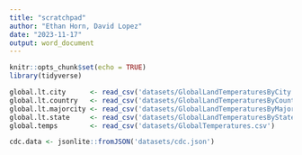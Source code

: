 ```yaml
---
title: "scratchpad"
author: "Ethan Horn, David Lopez"
date: "2023-11-17"
output: word_document
---
```


```r
knitr::opts_chunk$set(echo = TRUE)
library(tidyverse)
```

```r
global.lt.city      <- read_csv('datasets/GlobalLandTemperaturesByCity.csv')
global.lt.country   <- read_csv('datasets/GlobalLandTemperaturesByCountry.csv')
global.lt.majorcity <- read_csv('datasets/GlobalLandTemperaturesByMajorCity.csv')
global.lt.state     <- read_csv('datasets/GlobalLandTemperaturesByState.csv')
global.temps        <- read_csv('datasets/GlobalTemperatures.csv')
```
```r
cdc.data <- jsonlite::fromJSON('datasets/cdc.json')
```